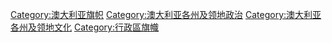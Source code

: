 [[Category:澳大利亚旗帜|Category:澳大利亚旗帜]]
[[Category:澳大利亚各州及领地政治|Category:澳大利亚各州及领地政治]]
[[Category:澳大利亚各州及领地文化|Category:澳大利亚各州及领地文化]]
[[Category:行政區旗幟|Category:行政區旗幟]]